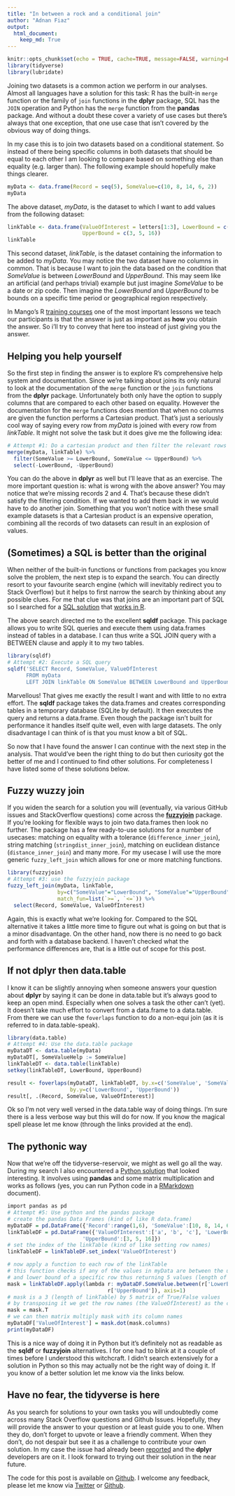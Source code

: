 ```yaml
---
title: "In between a rock and a conditional join"
author: "Adnan Fiaz"
output: 
  html_document:
    keep_md: True
---
```


```r
knitr::opts_chunk$set(echo = TRUE, cache=TRUE, message=FALSE, warning=FALSE)
library(tidyverse)
library(lubridate)
```

Joining two datasets is a common action we perform in our analyses. Almost all languages have a solution for this task: R has the built-in `merge` function or the family of `join` functions in the **dplyr** package, SQL has the `JOIN` operation and Python has the `merge` function from the **pandas** package. And without a doubt these cover a variety of use cases but there's always that one exception, that one use case that isn't covered by the obvious way of doing things.

In my case this is to join two datasets based on a conditional statement. So instead of there being specific columns in both datasets that should be equal to each other I am looking to compare based on something else than equality (e.g. larger than). The following example should hopefully make things clearer. 
```r
myData <- data.frame(Record = seq(5), SomeValue=c(10, 8, 14, 6, 2))
myData
```

The above dataset, _myData_, is the dataset to which I want to add values from the following dataset:
```r
linkTable <- data.frame(ValueOfInterest = letters[1:3], LowerBound = c(1, 4, 10),
                        UpperBound = c(3, 5, 16))
linkTable
```

This second dataset, _linkTable_, is the dataset containing the information to be added to _myData_. You may notice the two dataset have no columns in common. That is because I want to join the data based on the condition that _SomeValue_ is between _LowerBound_ and _UpperBound_. This may seem like an artificial (and perhaps trivial) example but just imagine _SomeValue_ to be a date or zip code. Then imagine the _LowerBound_ and _UpperBound_ to be bounds on a specific time period or geographical region respectively.

In Mango's R [training courses](https://www.mango-solutions.com/data-science/r-training/courses.html) one of the most important lessons we teach our participants is that the answer is just as important as **how** you obtain the answer. So i'll try to convey that here too instead of just giving you the answer.

## Helping you help yourself

So the first step in finding the answer is to explore R's comprehensive help system and documentation. Since we're talking about joins its only natural to look at the documentation of the `merge` function or the `join` functions from the **dplyr** package. Unfortunately both only have the option to supply columns that are compared to each other based on equality. However the documentation for the `merge` functions does mention that when no columns are given the function performs a Cartesian product. That's just a seriously cool way of saying every row from _myData_ is joined with every row from _linkTable_. It might not solve the task but it does give me the following idea:

```r
# Attempt #1: Do a cartesian product and then filter the relevant rows
merge(myData, linkTable) %>% 
  filter(SomeValue >= LowerBound, SomeValue <= UpperBound) %>% 
  select(-LowerBound, -UpperBound)
```
You can do the above in **dplyr** as well but I'll leave that as an exercise. The more important question is: what is wrong with the above answer? You may notice that we're missing records 2 and 4. That's because these didn't satisfy the filtering condition. If we wanted to add them back in we would have to do another join. Something that you won't notice with these small example datasets is that a Cartesian product is an expensive operation, combining all the records of two datasets can result in an explosion of values.  

## (Sometimes) a SQL is better than the original

When neither of the built-in functions or functions from packages you know solve the problem, the next step is to expand the search. You can directly resort to your favourite search engine (which will inevitably redirect you to Stack Overflow) but it helps to first narrow the search by thinking about any possible clues. For me that clue was that joins are an important part of SQL so I searched for a [SQL solution](https://duckduckgo.com/?q=sql+between+join) that [works in R](https://duckduckgo.com/?q=sql+in+r).    

The above search directed me to the excellent **sqldf** package. This package allows you to write SQL queries and execute them using data.frames instead of tables in a database. I can thus write a SQL JOIN query with a BETWEEN clause and apply it to my two tables.

```r
library(sqldf)
# Attempt #2: Execute a SQL query
sqldf('SELECT Record, SomeValue, ValueOfInterest 
      FROM myData 
      LEFT JOIN linkTable ON SomeValue BETWEEN LowerBound and UpperBound')
```

Marvellous! That gives me exactly the result I want and with little to no extra effort. The **sqldf** package takes the data.frames and creates corresponding tables in a temporary database (SQLite by default). It then executes the query and returns a data.frame. Even though the package isn't built for performance it handles itself quite well, even with large datasets. The only disadvantage I can think of is that you must know a bit of SQL.    

So now that I have found the answer I can continue with the next step in the analysis. That would've been the right thing to do but then curiosity got the better of me and I continued to find other solutions. For completeness I have listed some of these solutions below.  

## Fuzzy wuzzy join
If you widen the search for a solution you will (eventually, via various GitHub issues and StackOverflow questions) come across the [**fuzzyjoin**](https://github.com/dgrtwo/fuzzyjoin) package. If you're looking for flexible ways to join two data.frames then look no further. The package has a few ready-to-use solutions for a number of usecases: matching on equality with a tolerance (`difference_inner_join`), string matching (`stringdist_inner_join`), matching on euclidean distance (`distance_inner_join`) and many more. For my usecase I will use the more generic `fuzzy_left_join` which allows for one or more matching functions.

```r
library(fuzzyjoin)
# Attempt #3: use the fuzzyjoin package
fuzzy_left_join(myData, linkTable, 
                by=c("SomeValue"="LowerBound", "SomeValue"="UpperBound"),
                match_fun=list(`>=`, `<=`)) %>% 
  select(Record, SomeValue, ValueOfInterest)
```

Again, this is exactly what we're looking for. Compared to the SQL alternative it takes a little more time to figure out what is going on but that is a minor disadvantage. On the other hand, now there is no need to go back and forth with a database backend. I haven't checked what the performance differences are, that is a little out of scope for this post.  

## If not dplyr then data.table
I know it can be slightly annoying when someone answers your question about **dplyr** by saying it can be done in data.table but it's always good to keep an open mind. Especially when one solves a task the other can't (yet). It doesn't take much effort to convert from a data.frame to a data.table. From there we can use the `foverlaps` function to do a non-equi join (as it is referred to in data.table-speak). 

```r
library(data.table)
# Attempt #4: Use the data.table package
myDataDT <- data.table(myData)
myDataDT[, SomeValueHelp := SomeValue]
linkTableDT <- data.table(linkTable)
setkey(linkTableDT, LowerBound, UpperBound)

result <- foverlaps(myDataDT, linkTableDT, by.x=c('SomeValue', 'SomeValueHelp'), 
                    by.y=c('LowerBound', 'UpperBound'))
result[, .(Record, SomeValue, ValueOfInterest)]
```

Ok so I'm not very well versed in the data.table way of doing things. I'm sure there is a less verbose way but this will do for now. If you know the magical spell please let me know (through the links provided at the end).

## The pythonic way

Now that we're off the tidyverse-reservoir, we might as well go all the way. During my search I also encountered a [Python solution](https://stackoverflow.com/questions/40315997/python-pandas-merge-between-condition) that looked interesting. It involves using **pandas** and some matrix multiplication and works as follows (yes, you can run Python code in a [RMarkdown](http://rmarkdown.rstudio.com/authoring_knitr_engines.html) document).

```r
import pandas as pd
# Attempt #5: Use python and the pandas package
# create the pandas Data Frames (kind of like R data.frame)
myDataDF = pd.DataFrame({'Record':range(1,6), 'SomeValue':[10, 8, 14, 6, 2]})
linkTableDF = pd.DataFrame({'ValueOfInterest':['a', 'b', 'c'], 'LowerBound': [1, 4, 10],
                        'UpperBound':[3, 5, 16]})
# set the index of the linkTable (kind of like setting row names)                        
linkTableDF = linkTableDF.set_index('ValueOfInterest')

# now apply a function to each row of the linkTable
# this function checks if any of the values in myData are between the upper
# and lower bound of a specific row thus returning 5 values (length of myData)
mask = linkTableDF.apply(lambda r: myDataDF.SomeValue.between(r['LowerBound'], 
                                r['UpperBound']), axis=1)
# mask is a 3 (length of linkTable) by 5 matrix of True/False values
# by transposing it we get the row names (the ValueOfInterest) as the column names
mask = mask.T
# we can then matrix multiply mask with its column names
myDataDF['ValueOfInterest'] = mask.dot(mask.columns)
print(myDataDF)
```
This is a nice way of doing it in Python but it's definitely not as readable as the **sqldf** or **fuzzyjoin** alternatives. I for one had to blink at it a couple of times before I understood this witchcraft. I didn't search extensively for a solution in Python so this may actually not be the right way of doing it. If you know of a better solution let me know via the links below.

## Have no fear, the tidyverse is here

As you search for solutions to your own tasks you will undoubtedly come across many Stack Overflow questions and Github Issues. Hopefully, they will provide the answer to your question or at least guide you to one. When they do, don't forget to upvote or leave a friendly comment. When they don't, do not despair but see it as a challenge to contribute your own solution. In my case the issue had already been [reported](https://github.com/tidyverse/dplyr/issues/2240) and the **dplyr** developers are on it. I look forward to trying out their solution in the near future.

The code for this post is available on [Github](https://github.com/MangoTheCat/blog_in_between). I welcome any feedback, please let me know via [Twitter](https://twitter.com/MangotheCat) or [Github](https://github.com/MangoTheCat/blog_in_between/issues).






